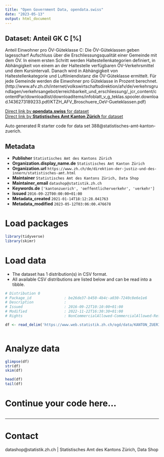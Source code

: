 ```yaml
---
title: "Open Government Data, opendata.swiss"
date: "2023-05-13"
output: html_document
---
```


## Dataset: Anteil GK C [%]

Anteil Einwohner pro ÖV-Güteklasse C: Die ÖV-Güteklassen geben lagesscharf Aufschluss über die Erschliessungsqualität einer Gemeinde mit dem ÖV. In einem ersten Schritt werden Haltestellenkategorien definiert, in Abhängigkeit von einem an der Haltestelle verfügbaren ÖV-Verkehrsmittel und dem Kursintervall.  Danach wird in Abhängigkeit von Haltestellenkategorie und Luftliniendistanz die ÖV-Güteklasse ermittelt. Für jede Gemeinde werden die Einwohner pro Güteklasse in Prozent berechnet. (http://www.afv.zh.ch/internet/volkswirtschaftsdirektion/afv/de/verkehrsgrundlagen/verkehrsangebot/erreichbarkeit_und_erschliessung/_jcr_content/contentPar/downloadlist/downloaditems/infoblatt_v_g_teklas.spooler.download.1436273189233.pdf/KTZH_AFV_Broschuere_OeV-Gueteklassen.pdf)

[Direct link by **opendata.swiss** for dataset](https://opendata.swiss/de/dataset/anteil-gk-c)<br>
[Direct link by **Statistisches Amt Kanton Zürich** for dataset](https://www.zh.ch/de/politik-staat/gemeinden/gemeindeportraet.html)

Auto generated R starter code for data set 388@statistisches-amt-kanton-zuerich.

## Metadata

- **Publisher** `Statistisches Amt des Kantons Zürich`
- **Organization.display_name.de** `Statistisches Amt Kanton Zürich`
- **Organization.url** `https://www.zh.ch/de/direktion-der-justiz-und-des-innern/statistisches-amt.html`
- **Maintainer** `Statistisches Amt des Kantons Zürich, Data Shop`
- **Maintainer_email** `datashop@statistik.zh.ch`
- **Keywords.de** `['kantonzuerich', 'oeffentlicherverkehr', 'verkehr']`
- **Issued** `2016-09-22T00:00:00+01:00`
- **Metadata_created** `2021-01-14T18:12:28.041763`
- **Metadata_modified** `2023-05-12T03:06:00.476678`


# Load packages

```r

library(tidyverse)
library(skimr)

```

# Load data

-   The dataset has 1 distribution(s) in CSV format.
-   All available CSV distributions are listed below and can be read into a tibble.

```r

# Distribution 0
# Package_id               : be26de37-b450-4b4c-a030-7240c8e6e1e6
# Description              : 
# Issued                   : 2016-09-22T10:10:00+01:00
# Modified                 : 2022-11-22T16:30:30+01:00
# Rights                   : NonCommercialAllowed-CommercialAllowed-ReferenceRequired

df <- read_delim('https://www.web.statistik.zh.ch/ogd/data/KANTON_ZUERICH_823.csv')



```

# Analyze data

```r

glimpse(df)
str(df)
skim(df)

head(df)
tail(df)

```

# Continue your code here...

```r

```

------------------------------------------------------------------------

# Contact

datashop@statistik.zh.ch | Statistisches Amt des Kantons Zürich, Data Shop
